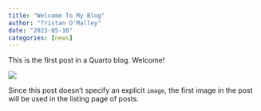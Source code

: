```yaml
---
title: "Welcome To My Blog"
author: "Tristan O'Malley"
date: "2023-05-16"
categories: [news]
---
```


This is the first post in a Quarto blog. Welcome!

![](thumbnail.jpg)

Since this post doesn't specify an explicit `image`, the first image in the post will be used in the listing page of posts.
